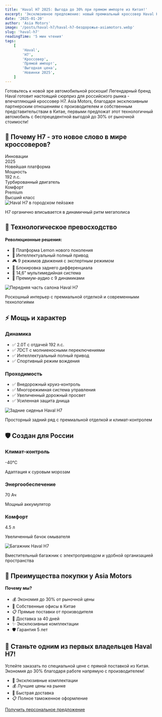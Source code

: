 ```yaml
---
title: 'Haval H7 2025: Выгода до 30% при прямом импорте из Китая!'
excerpt: 'Эксклюзивное предложение: новый премиальный кроссовер Haval H7 с прямой поставкой из Китая. Экономия до 30% благодаря работе без посредников.'
date: '2025-01-20'
author: 'Asia Motors'
image: '/posts/haval-h7/haval-h7-бездорожье-asiamotors.webp'
slug: 'haval-h7'
readingTime: '5 мин чтения'
tags:
    [
        'Haval',
        'H7',
        'Кроссовер',
        'Прямой импорт',
        'Выгодная цена',
        'Новинки 2025',
    ]
---
```


<div class="intro-block">
    <p class="intro-text">
        Готовьтесь к новой эре автомобильной роскоши! Легендарный бренд Haval
        готовит настоящий сюрприз для российского рынка - впечатляющий кроссовер
        H7. Asia Motors, благодаря эксклюзивным партнерским отношениям с
        производителем и собственным представительствам в Китае, первыми
        предложат этот технологичный автомобиль с беспрецедентной выгодой до 30%
        от рыночной стоимости!
    </p>
</div>

## 🌟 Почему H7 - это новое слово в мире кроссоверов?

<div class="features-grid">
    <div class="feature-card">
        <div class="feature-title">Инновации</div>
        <div class="feature-value">2025</div>
        <div class="feature-description">Новейшая платформа</div>
    </div>
    <div class="feature-card">
        <div class="feature-title">Мощность</div>
        <div class="feature-value">192 л.с.</div>
        <div class="feature-description">Турбированный двигатель</div>
    </div>
    <div class="feature-card">
        <div class="feature-title">Комфорт</div>
        <div class="feature-value">Premium</div>
        <div class="feature-description">Высший класс</div>
    </div>
</div>

<div class="image-container">
    <img
        src="/posts/haval-h7/haval-h7-в-городе-asiamotors.webp"
        alt="Haval H7 в городском пейзаже"
        className="full-width-image"
    />
    <p class="image-caption">
        H7 органично вписывается в динамичный ритм мегаполиса
    </p>
</div>

## 💫 Технологическое превосходство

<div class="advantages-card">
    <h4>Революционные решения:</h4>
    <ul>
        <li>🎯 Платформа Lemon нового поколения</li>
        <li>🌟 Интеллектуальный полный привод</li>
        <li>🎮 9 режимов движения с экспертным режимом</li>
        <li>🔄 Блокировка заднего дифференциала</li>
        <li>📱 14,6" мультимедийная система</li>
        <li>🎵 Премиум-аудио с 9 динамиками</li>
    </ul>
</div>

<div class="image-container">
    <img
        src="/posts/haval-h7/haval-h7-салон-asiamotors.webp"
        alt="Передняя часть салона Haval H7"
        className="full-width-image"
    />
    <p class="image-caption">
        Роскошный интерьер с премиальной отделкой и современными технологиями
    </p>
</div>

## ⚡ Мощь и характер

<div class="pros-cons-grid">
    <div class="pros-card">
        <h3>Динамика</h3>
        <ul>
            <li>✅ 2.0T с отдачей 192 л.с.</li>
            <li>✅ 7DCT с молниеносными переключениями</li>
            <li>✅ Интеллектуальный полный привод</li>
            <li>✅ Спортивный режим вождения</li>
        </ul>
    </div>
    <div class="pros-card">
        <h3>Проходимость</h3>
        <ul>
            <li>✅ Внедорожный круиз-контроль</li>
            <li>✅ Многорежимная система управления</li>
            <li>✅ Увеличенный дорожный просвет</li>
            <li>✅ Усиленная защита днища</li>
        </ul>
    </div>
</div>

<div class="image-container">
    <img
        src="/posts/haval-h7/haval-h7-салон-зад-asiamotors.webp"
        alt="Задние сиденья Haval H7"
        className="full-width-image"
    />
    <p class="image-caption">
        Просторный задний ряд с премиальной отделкой и климат-контролем
    </p>
</div>

## 🛡️ Создан для России

<div class="features-grid__cherry">
    <div class="advantage-item">
        <h3>Климат-контроль</h3>
        <div class="feature-value">-40°C</div>
        <p class="feature-item-spec">Адаптация к суровым морозам</p>
    </div>
    <div class="advantage-item">
        <h3>Энергообеспечение</h3>
        <div class="feature-value">70 Ач</div>
        <p class="feature-item-spec">Мощный аккумулятор</p>
    </div>
    <div class="advantage-item">
        <h3>Комфорт</h3>
        <div class="feature-value">4.5 л</div>
        <p class="feature-item-spec">Увеличенный бачок омывателя</p>
    </div>
</div>

<div class="image-container">
    <img
        src="/posts/haval-h7/haval-h7-багажник-asiamotors.webp"
        alt="Багажник Haval H7"
        className="full-width-image"
    />
    <p class="image-caption">
        Вместительный багажник с электроприводом и удобной организацией
        пространства
    </p>
</div>

## 💎 Преимущества покупки у Asia Motors

<div class="advantages-card">
    <h4>Почему мы?</h4>
    <ul>
        <li>💰 Экономия до 30% от рыночной цены</li>
        <li>🏢 Собственные офисы в Китае</li>
        <li>📋 Прямые поставки от производителя</li>
        <li>🚢 Доставка за 40 дней</li>
        <li>✨ Эксклюзивные комплектации</li>
        <li>🛡️ Гарантия 5 лет</li>
    </ul>
</div>

<div class="cta-box">
    <h2>🚗 Станьте одним из первых владельцев Haval H7!</h2>
    <p>
        Успейте заказать по специальной цене с прямой поставкой из Китая.
        Экономия до 30% благодаря работе напрямую с производителем!
    </p>
    <ul class="specs-list specs-list__no-dot">
        <li>💎 Эксклюзивные комплектации</li>
        <li>💰 Лучшие цены на рынке</li>
        <li>🚚 Быстрая доставка</li>
        <li>📋 Полное таможенное оформление</li>
    </ul>
    <a href="/contacts" class="cta-button">
        Получить персональное предложение
    </a>
</div>
